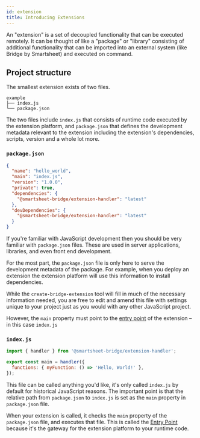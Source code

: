 ```yaml
---
id: extension
title: Introducing Extensions
---
```



An "extension" is a set of decoupled functionality that can be executed remotely. It can be thought of like a "package" or "library" consisting of additional functionality that can be imported into an external system (like Bridge by Smartsheet) and executed on command.

## Project structure

The smallest extension exists of two files.

```
example
├── index.js
└── package.json
```

The two files include `index.js` that consists of runtime code executed by the extension platform, and `package.json` that defines the development metadata relevant to the extension including the extension's dependencies, scripts, version and a whole lot more.

### `package.json`

```json title="Example package.json"
{
  "name": "hello_world",
  "main": "index.js",
  "version": "1.0.0",
  "private": true,
  "dependencies": {
    "@smartsheet-bridge/extension-handler": "latest"
  },
  "devDependencies": {
    "@smartsheet-bridge/extension-handler": "latest"
  }
}
```

If you're familiar with JavaScript development then you should be very familiar with `package.json` files. These are used in server applications, libraries, and even front end development.

For the most part, the `package.json` file is only here to serve the development metadata of the package. For example, when you deploy an extension the extension platform will use this information to install dependencies.

While the `create-bridge-extension` tool will fill in much of the necessary information needed, you are free to edit and amend this file with settings unique to your project just as you would with any other JavaScript project.

However, the `main` property must point to the [entry point](./entry) of the extension – in this case `index.js`

### `index.js`

```js title="Example index.js"
import { handler } from '@smartsheet-bridge/extension-handler';

export const main = handler({
  functions: { myFunction: () => 'Hello, World!' },
});
```

This file can be called anything you'd like, it's only called `index.js` by default for historical JavaScript reasons. The important point is that the relative path from `package.json` to `index.js` is set as the `main` property in `package.json` file.

When your extension is called, it checks the `main` property of the `package.json` file, and executes that file. This is called the [Entry Point](./entry) because it's the gateway for the extension platform to your runtime code.
